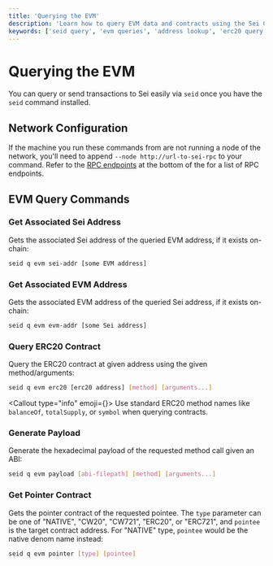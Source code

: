 ```yaml
---
title: 'Querying the EVM'
description: 'Learn how to query EVM data and contracts using the Sei CLI (seid). Comprehensive guide covering address queries, contract interactions, and pointer lookups.'
keywords: ['seid query', 'evm queries', 'address lookup', 'erc20 query', 'contract pointer']
---
```



# Querying the EVM

You can query or send transactions to Sei easily via `seid` once you have the `seid` command installed.

## Network Configuration

If the machine you run these commands from are not running a node of the network, you'll need to append `--node http://url-to-sei-rpc` to your command. Refer to the [RPC endpoints](/) at the bottom of the for a list of RPC endpoints.

## EVM Query Commands

### Get Associated Sei Address

Gets the associated Sei address of the queried EVM address, if it exists on-chain:

```bash copy
seid q evm sei-addr [some EVM address]
```

### Get Associated EVM Address

Gets the associated EVM address of the queried Sei address, if it exists on-chain:

```bash copy
seid q evm evm-addr [some Sei address]
```

### Query ERC20 Contract

Query the ERC20 contract at given address using the given method/arguments:

```bash copy
seid q evm erc20 [erc20 address] [method] [arguments...]
```

<Callout type="info" emoji={<IconInfoCircle className="h-5 w-5 mt-1" />}>
  Use standard ERC20 method names like `balanceOf`, `totalSupply`, or `symbol` when querying contracts.
</Callout>

### Generate Payload

Generate the hexadecimal payload of the requested method call given an ABI:

```bash copy
seid q evm payload [abi-filepath] [method] [arguments...]
```

### Get Pointer Contract

Gets the pointer contract of the requested pointee. The `type` parameter can be one of "NATIVE", "CW20", "CW721", "ERC20", or "ERC721", and `pointee` is the target contract address. For "NATIVE" type, `pointee` would be the native denom name instead:

```bash copy
seid q evm pointer [type] [pointee]
```
